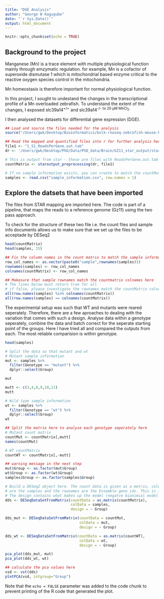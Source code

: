 ```yaml
---
title: "DGE Analysis"
author: "George W Kagugube"
date: "`r Sys.Date()`"
output: html_document
---
```


```r
knitr::opts_chunk$set(echo = TRUE)
```

## Background to the project

Manganese (Mn) is a trace element with multiple physiological function mainly 
through emzymatic regulation. for example, Mn is a cofactor of superoxide
dismutase 1 which is mitochondrial based enzyme critical to the reactive oxygen
species control in the mitochondria. 

Mn homeostasis is therefore important for normal physiological function. 

In this project, I sought to undestand the changes in the transcriptional profile 
of a Mn overloaded zebrafish. To understand the extent of the changes, I exposed
slc39a14<sup>+/+</sup> and slc39a14<sup>-/-</sub> to 20 µM MnCl<sub>2</sub>. 

I then analysed the datasets for differential gene expression (DGE). 

```r
## Load and source the files needed for the analysis
source("/Users/gwk/Desktop/Bioinformatics/bulk-rnaseq-zebrafish-mouse-human/scripts/functionsneededforanalysis.R")
```

```r
## Read the mapped and quantified files into r for further analysis here 
file1 <- "1_S1_ReadsPerGene.out.tab"
dr <- '/Users/gwk/Desktop/PhD/Data/PhD_data/Brain/GZ11_star_output/star'

# This is output from star - these are files with ReadsPerGene.out.tab
countMatrix <- staroutput_preprocessing(dr, file1)

# If no sample information exists, you can create to match the countMatrix
samples <- read.csv("sample_information.csv", row.names = 1)
```

## Explore the datsets that have been imported
The files from STAR mapping are imported here. The code is part of a pipeline, 
that maps the reads to a reference genome (Gz11) using the two pass approach. 

To check for the structure of these two file i.e. the count files and sample info
documents allows us to make sure that we set up the files to be acceptade by 
DESeq2

```r
head(countMatrix)
head(samples, 15)
```

```r
## Fix the column names in the count matrix to match the sample information rownames
row_col_names <- as.vector(paste0("sample",rownames(samples)))
rownames(samples) <- row_col_names
colnames(countMatrix) <- row_col_names

## Makesure that sample rownames match the countmatrix colnames here
# The lines below must return true for all
# if false, please investigate the rownames match the countMatrix colnames
all(row.names(samples) %in% colnames(countMatrix))
all(row.names(samples) == colnames(countMatrix))
```

The experimental setup was such that WT and mutants were reared seperately. 
Therefore, there are a few aproaches to dealing with the variation that comes
with such a design. Analyse data within a genotype seperately, combine the data
and batch correct for the seperate starting point of the groups. Here I have tried 
all and compared the outputs from each. The most reliable comparision is within
genotype.

```r
head(samples)
```

```r
# Split the data so that mutant and wt 
# Mutant sample information
mut <- samples %>%
  filter(Genotype == "mutant") %>%
  dplyr::select(Group)

mut

mutt <- c(3,4,8,9,10,11)
mutt

# Wild type sample information
wt <- samples %>%
  filter(Genotype == "wt") %>%
  dplyr::select(Group) 
wt
```
```r
## Split the matrix here to analyse each genotype seperately here
# Mutant count matrix
countMut <- countMatrix[,mutt]
names(countMut)

# WT countMatrix
countWT <- countMatrix[,-mutt]
```


```r
## warning message in the next step
mut$Group <- as.factor(mut$Group)
wt$Group <- as.factor(wt$Group)
samples$Group <- as.factor(samples$Group)

# Build a DESeq2 object here. The count data is given as a metrix, column names
# are the samples and the rownames are the Ensemble gene ids. This is important
# The design contains what makes up the model (negatve bionimial model in this case)
dds <- DESeqDataSetFromMatrix(countData = as.matrix(countMatrix),
                              colData = samples,
                              design = ~ Group)

dds_mut <- DESeqDataSetFromMatrix(countData = countMut,
                                  colData = mut,
                                  design = ~ Group)

dds_wt <- DESeqDataSetFromMatrix(countData = as.matrix(countWT),
                                  colData = wt,
                                  design = ~ Group)
```

```r
pca_plot(dds_mut, mut)
pca_plot(dds_wt, wt)

## calculate the pca values here
vsd <- vst(dds)
plotPCA(vsd, intgroup="Group")
```

Note that the `echo = FALSE` parameter was added to the code chunk to prevent printing of the R code that generated the plot.
